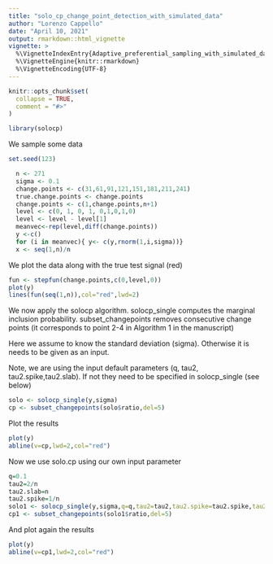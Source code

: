 ```yaml
---
title: "solo_cp_change_point_detection_with_simulated_data"
author: "Lorenzo Cappello"
date: "April 10, 2021"
output: rmarkdown::html_vignette
vignette: >
  %\VignetteIndexEntry{Adaptive_preferential_sampling_with_simulated_data}
  %\VignetteEngine{knitr::rmarkdown}
  %\VignetteEncoding{UTF-8}
---
```


```r
knitr::opts_chunk$set(
  collapse = TRUE,
  comment = "#>"
)
```

```r
library(solocp)
```

We sample some data

```r

set.seed(123)

  n <- 271
  sigma <- 0.1
  change.points <- c(31,61,91,121,151,181,211,241)
  true.change.points <- change.points
  change.points <- c(1,change.points,n+1)
  level <- c(0, 1, 0, 1, 0,1,0,1,0)
  level <- level - level[1]
  meanvec<-rep(level,diff(change.points))
  y <-c()
  for (i in meanvec){ y<- c(y,rnorm(1,i,sigma))}
  x <- seq(1,n)/n

```


We plot the data along with the true test signal (red)
```r
fun <- stepfun(change.points,c(0,level,0))
plot(y)
lines(fun(seq(1,n)),col="red",lwd=2)
```

We now apply the solocp algorithm. solocp_single computes the marginal inclusion probability.
subset_changepoints removes consecutive change points (it corresponds to point 2-4 in Algorithm 1 in the manuscript)

Here we assume to know the standard deviation (sigma). Otherwise it is needs to be given as an input.

Note, we are using the input default parameters (q, tau2, tau2.spike,tau2.slab). If not they need to be specified in solocp_single (see below)
```r
solo <- solocp_single(y,sigma)
cp <- subset_changepoints(solo$ratio,del=5)
```

Plot the results
```r
plot(y)
abline(v=cp,lwd=2,col="red")
```
Now we use solo.cp using our own input parameter

```r
q=0.1
tau2=2/n
tau2.slab=n
tau2.spike=1/n
solo1 <- solocp_single(y,sigma,q=q,tau2=tau2,tau2.spike=tau2.spike,tau2.slab = tau2.slab)
cp1 <- subset_changepoints(solo1$ratio,del=5)
```

And plot again the results 

```r
plot(y)
abline(v=cp1,lwd=2,col="red")
```

